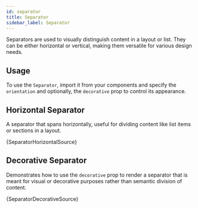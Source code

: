 ```yaml
---
id: separator
title: Separator
sidebar_label: Separator
---
```


Separators are used to visually distinguish content in a layout or list. They can be either horizontal or vertical, making them versatile for various design needs.

## Usage

To use the `Separator`, import it from your components and specify the `orientation` and optionally, the `decorative` prop to control its appearance.


## Horizontal Separator

A separator that spans horizontally, useful for dividing content like list items or sections in a layout.


<CodeSample>
    <SeparatorHorizontalDemo/>
</CodeSample>

<CodeBlock language="tsx">{SeparatorHorizontalSource}</CodeBlock>


## Decorative Separator

Demonstrates how to use the `decorative` prop to render a separator that is meant for visual or decorative purposes rather than semantic division of content.


<CodeSample>
    <SeparatorDecorativeDemo/>
</CodeSample>

<CodeBlock language="tsx">{SeparatorDecorativeSource}</CodeBlock>
